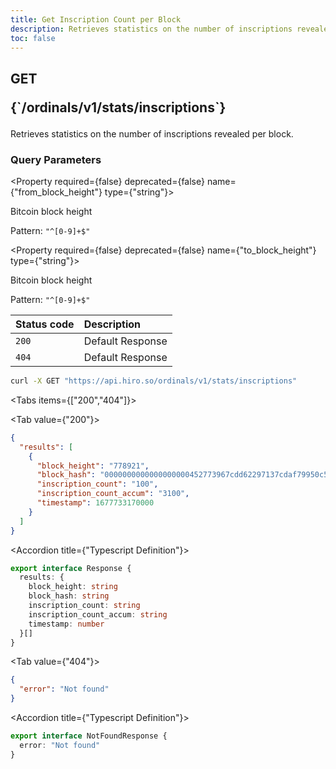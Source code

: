 ```yaml
---
title: Get Inscription Count per Block
description: Retrieves statistics on the number of inscriptions revealed per block
toc: false
---
```



<Root>

<API>

<div className="flex-1">

<h2 className="not-prose mb-2 inline-flex items-center gap-3 font-mono">
  <div className="rounded-lg border px-1 py-0.5 text-xs font-medium border-green-400/50 bg-green-400/20 text-green-600 dark:text-green-400">
    GET
  </div>
  <p className="text-xs break-words overflow-hidden w-[95%]">{`/ordinals/v1/stats/inscriptions`}</p>
</h2>

Retrieves statistics on the number of inscriptions revealed per block.

### Query Parameters

<Property required={false} deprecated={false} name={"from_block_height"} type={"string"}>

Bitcoin block height

<span>Pattern: `"^[0-9]+$"`</span>

</Property>

<Property required={false} deprecated={false} name={"to_block_height"} type={"string"}>

Bitcoin block height

<span>Pattern: `"^[0-9]+$"`</span>

</Property>

| Status code | Description      |
| :---------- | :--------------- |
| `200`       | Default Response |
| `404`       | Default Response |

</div>

<APIExample>

```bash title="curl"
curl -X GET "https://api.hiro.so/ordinals/v1/stats/inscriptions"
```

<Tabs items={["200","404"]}>

<Tab value={"200"}>

```json title="Example Response"
{
  "results": [
    {
      "block_height": "778921",
      "block_hash": "0000000000000000000452773967cdd62297137cdaf79950c5e8bb0c62075133",
      "inscription_count": "100",
      "inscription_count_accum": "3100",
      "timestamp": 1677733170000
    }
  ]
}
```

<Accordions>

<Accordion title={"Typescript Definition"}>

```ts
export interface Response {
  results: {
    block_height: string
    block_hash: string
    inscription_count: string
    inscription_count_accum: string
    timestamp: number
  }[]
}
```

</Accordion>

</Accordions>

</Tab>

<Tab value={"404"}>

```json title="Example Response"
{
  "error": "Not found"
}
```

<Accordions>

<Accordion title={"Typescript Definition"}>

```ts
export interface NotFoundResponse {
  error: "Not found"
}
```

</Accordion>

</Accordions>

</Tab>

</Tabs>

</APIExample>

</API>

</Root>
